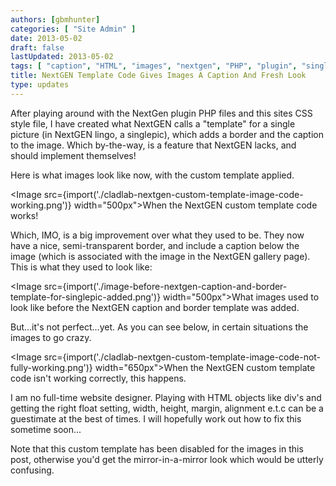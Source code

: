 ```yaml
---
authors: [gbmhunter]
categories: [ "Site Admin" ]
date: 2013-05-02
draft: false
lastUpdated: 2013-05-02
tags: [ "caption", "HTML", "images", "nextgen", "PHP", "plugin", "singlepic", "template", "Wordpress" ]
title: NextGEN Template Code Gives Images A Caption And Fresh Look
type: updates
---
```



After playing around with the NextGen plugin PHP files and this sites CSS style file, I have created what NextGEN calls a "template" for a single picture (in NextGEN lingo, a singlepic), which adds a border and the caption to the image. Which by-the-way, is a feature that NextGEN lacks, and should implement themselves!

Here is what images look like now, with the custom template applied.

<Image src={import('./cladlab-nextgen-custom-template-image-code-working.png')} width="500px">When the NextGEN custom template code works!</Image>

Which, IMO, is a big improvement over what they used to be. They now have a nice, semi-transparent border, and include a caption below the image (which is associated with the image in the NextGEN gallery page). This is what they used to look like:

<Image src={import('./image-before-nextgen-caption-and-border-template-for-singlepic-added.png')} width="500px">What images used to look like before the NextGEN caption and border template was added.</Image>

But...it's not perfect...yet. As you can see below, in certain situations the images to go crazy.

<Image src={import('./cladlab-nextgen-custom-template-image-code-not-fully-working.png')} width="650px">When the NextGEN custom template code isn't working correctly, this happens.</Image>

I am no full-time website designer. Playing with HTML objects like div's  and getting the right float setting, width, height, margin, alignment e.t.c can be a guestimate at the best of times. I will hopefully work out how to fix this sometime soon...

Note that this custom template has been disabled for the images in this post, otherwise you'd get the mirror-in-a-mirror look which would be utterly confusing.

